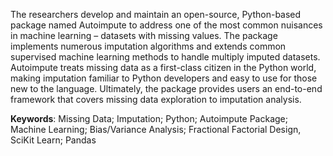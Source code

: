 
The researchers develop and maintain an open-source, Python-based package named Autoimpute to address one of the most common nuisances in machine learning – datasets with missing values. The package implements numerous imputation algorithms and extends common supervised machine learning methods to handle multiply imputed datasets. Autoimpute treats missing data as a first-class citizen in the Python world, making imputation familiar to Python developers and easy to use for those new to the language. Ultimately, the package provides users an end-to-end framework that covers missing data exploration to imputation analysis.

\bigskip 
\bigskip
\bigskip

**Keywords**: Missing Data; Imputation; Python; Autoimpute Package; Machine Learning; Bias/Variance Analysis; Fractional Factorial Design, SciKit Learn; Pandas
